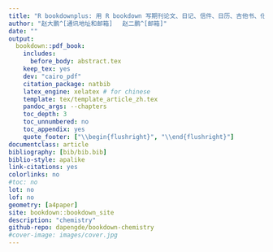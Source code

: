 --- 
title: "R bookdownplus: 用 R bookdown 写期刊论文、日记、信件、日历、吉他书、化学方程式"
author: "赵大鹏^[通讯地址和邮箱] 　赵二鹏^[邮箱]"
date: ""
output:
  bookdown::pdf_book:
    includes:
      before_body: abstract.tex
    keep_tex: yes
    dev: "cairo_pdf"
    citation_package: natbib
    latex_engine: xelatex # for chinese
    template: tex/template_article_zh.tex
    pandoc_args: --chapters
    toc_depth: 3
    toc_unnumbered: no
    toc_appendix: yes
    quote_footer: ["\\begin{flushright}", "\\end{flushright}"]
documentclass: article
bibliography: [bib/bib.bib]
biblio-style: apalike
link-citations: yes
colorlinks: no  
#toc: no
lot: no
lof: no
geometry: [a4paper]
site: bookdown::bookdown_site
description: "chemistry"
github-repo: dapengde/bookdown-chemistry
#cover-image: images/cover.jpg
---
